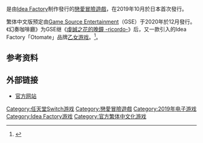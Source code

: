 {{Advert|time=2020-11-24T09:29:37+00:00}}

{{NoteTA
| G1=Games
}}

{{Infobox VG
| title = 幻奏咖啡廳-Enchante-
| japanese = 幻奏喫茶アンシャンテ
| image =
| released = {{Vgrelease|JP|2019-10-10|TWHK|2020-12-24}}
| developer = [[Idea_Factory|Idea Factory]]
| publisher = {{Vgrelease|JP|[[Idea_Factory|Idea Factory]]|TWHK|[[Game_Source_Entertainment|Game Source Entertainment]]}}
| genre = [[戀愛冒險遊戲|戀愛冒險]]
| platforms = [[任天堂Switch|任天堂Switch]]
}}

{{vgname|幻奏咖啡廳-Enchante-|ja=幻奏喫茶アンシャンテ}}是由[[Idea_Factory|Idea Factory]]制作發行的[[戀愛冒險遊戲|戀愛冒險遊戲]]，在2019年10月於日本首次發行。

繁体中文版预定由[[Game_Source_Entertainment|Game Source Entertainment]]（GSE）于2020年於12月發行。《幻奏咖啡廳》为GSE继《[[虔誠之花的晚鐘_-ricordo-|虔誠之花的晚鐘 -ricordo-]]》后，又一款引入的Idea Factory「Otomate」品牌[[乙女游戏|乙女游戏]]。<ref>{{cite web|url=https://asia.hkgse.com/news/detail/309|title=「Otomate (オトメイト)」全新乙女遊戲 Switch《幻奏咖啡廳–Enchante–》中文化決定 !!|author=|work=[[Game_Source_Entertainment|Game Source Entertainment]]|date=2020-04-16|accessdate=2020-11-24|archive-date=2021-01-19|archive-url=https://web.archive.org/web/20210119021617/https://asia.hkgse.com/news/detail/309}}</ref>。

== 参考资料 ==
{{References}}

== 外部链接 ==
* [https://www.otomate.jp/enchante// 官方网站] {{Wayback|url=https://www.otomate.jp/enchante// |date=20220606094122 }}

{{DEFAULTSORT:Gensoukissa Enchante}}
[[Category:任天堂Switch游戏|Category:任天堂Switch游戏]]
[[Category:戀愛冒險遊戲|Category:戀愛冒險遊戲]]
[[Category:2019年电子游戏|Category:2019年电子游戏]]
[[Category:Idea_Factory游戏|Category:Idea Factory游戏]]
[[Category:官方繁体中文化游戏|Category:官方繁体中文化游戏]]

{{adventure-videogame-stub}}